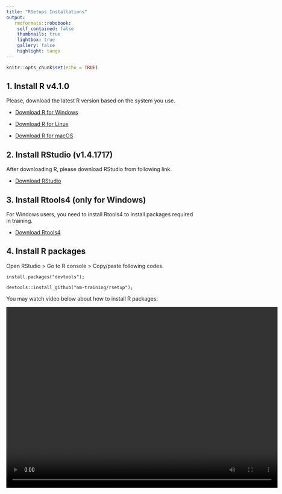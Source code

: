 ```yaml
---
title: "RSetups Installations"
output:
   rmdformats::robobook:
    self_contained: false
    thumbnails: true
    lightbox: true
    gallery: false
    highlight: tango
---
```


```r
knitr::opts_chunk$set(echo = TRUE)
```

## 1. Install R v4.1.0

Please, download the latest R version based on the system you use.

-   [Download R for Windows](https://cran.r-project.org/bin/windows/base/)

-   [Download R for Linux](https://cran.r-project.org/bin/linux/)

-   [Download R for macOS](https://cran.r-project.org/bin/macosx/)

## 2. Install RStudio (v1.4.1717)

After downloading R, please download RStudio from following link.

-   [Download RStudio](https://www.rstudio.com/products/rstudio/download/#download)

## 3. Install Rtools4 (only for Windows)

For Windows users, you need to install Rtools4 to install packages required in training. 

-   [Download Rtools4](https://cran.r-project.org/bin/windows/Rtools/)

## 4. Install R packages

Open RStudio > Go to R console > Copy/paste following codes.

`install.packages("devtools");`

`devtools::install_github("nm-training/rsetup");`

You may watch video below about how to install R packages:



 <video width="720" height="480" controls>
      <source src="rsetup-install.mp4" type=video/mp4>
    </video>





